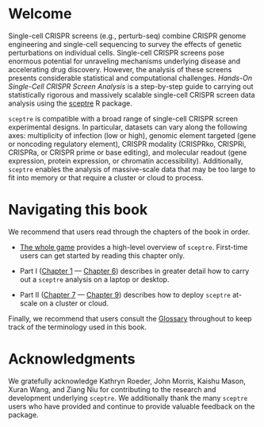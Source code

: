 # Welcome {.unnumbered}

Single-cell CRISPR screens (e.g., perturb-seq) combine CRISPR genome engineering and single-cell sequencing to survey the effects of genetic perturbations on individual cells. Single-cell CRISPR screens pose enormous potential for unraveling mechanisms underlying disease and accelerating drug discovery. However, the analysis of these screens presents considerable statistical and computational challenges. *Hands-On Single-Cell CRISPR Screen Analysis* is a step-by-step guide to carrying out statistically rigorous and massively scalable single-cell CRISPR screen data analysis using the [sceptre](https://katsevich-lab.github.io/sceptre/) R package.

`sceptre` is compatible with a broad range of single-cell CRISPR screen experimental designs. In particular, datasets can vary along the following axes: multiplicity of infection (low or high), genomic element targeted (gene or noncoding regulatory element), CRISPR modality (CRISPRko, CRISPRi, CRISPRa, or CRISPR prime or base editing), and molecular readout (gene expression, protein expression, or chromatin accessibility). Additionally, `sceptre` enables the analysis of massive-scale data that may be too large to fit into memory or that require a cluster or cloud to process.

# Navigating this book {.unnumbered}

We recommend that users read through the chapters of the book in order. 

-    [The whole game](sceptre.qmd) provides a high-level overview of `sceptre`. First-time users can get started by reading this chapter only.

-   Part I ([Chapter 1](import-data.qmd) --- [Chapter 6](run-power-check-and-discovery-analysis.qmd)) describes in greater detail how to carry out a `sceptre` analysis on a laptop or desktop.

-   Part II ([Chapter 7](at-scale.qmd) --- [Chapter 9](pipeline-args.qmd)) describes how to deploy `sceptre` at-scale on a cluster or cloud.

Finally, we recommend that users consult the [Glossary](glossary.qmd) throughout to keep track of the terminology used in this book.

# Acknowledgments {.unnumbered}

We gratefully acknowledge Kathryn Roeder, John Morris, Kaishu Mason, Xuran Wang, and Ziang Niu for contributing to the research and development underlying `sceptre`. We additionally thank the many `sceptre` users who have provided and continue to provide valuable feedback on the package.
